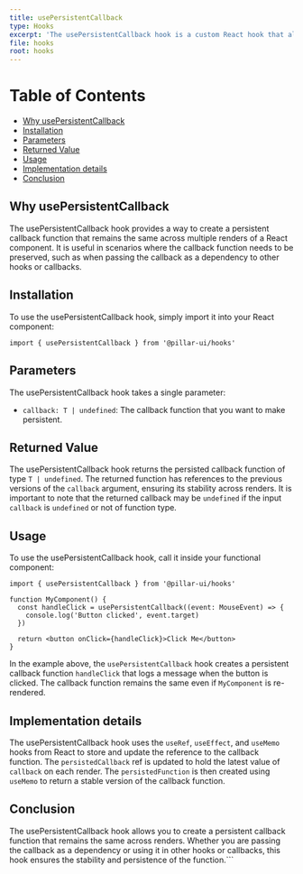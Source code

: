 ```yaml
---
title: usePersistentCallback
type: Hooks
excerpt: 'The usePersistentCallback hook is a custom React hook that allows you to create a persistent callback function that is preserved across renders.'
file: hooks
root: hooks
---
```


# Table of Contents

- [Why usePersistentCallback](#why-usepersistentcallback)
- [Installation](#installation)
- [Parameters](#parameters)
- [Returned Value](#returned-value)
- [Usage](#usage)
- [Implementation details](#implementation-details)
- [Conclusion](#conclusion)

## Why usePersistentCallback

The usePersistentCallback hook provides a way to create a persistent callback function that remains the same across multiple renders of a React component. It is useful in scenarios where the callback function needs to be preserved, such as when passing the callback as a dependency to other hooks or callbacks.

## Installation

To use the usePersistentCallback hook, simply import it into your React component:

```tsx
import { usePersistentCallback } from '@pillar-ui/hooks'
```

## Parameters

The usePersistentCallback hook takes a single parameter:

- `callback: T | undefined`: The callback function that you want to make persistent.

## Returned Value

The usePersistentCallback hook returns the persisted callback function of type `T | undefined`. The returned function has references to the previous versions of the `callback` argument, ensuring its stability across renders. It is important to note that the returned callback may be `undefined` if the input `callback` is `undefined` or not of function type.

## Usage

To use the usePersistentCallback hook, call it inside your functional component:

```tsx
import { usePersistentCallback } from '@pillar-ui/hooks'

function MyComponent() {
  const handleClick = usePersistentCallback((event: MouseEvent) => {
    console.log('Button clicked', event.target)
  })

  return <button onClick={handleClick}>Click Me</button>
}
```

In the example above, the `usePersistentCallback` hook creates a persistent callback function `handleClick` that logs a message when the button is clicked. The callback function remains the same even if `MyComponent` is re-rendered.

## Implementation details

The usePersistentCallback hook uses the `useRef`, `useEffect`, and `useMemo` hooks from React to store and update the reference to the callback function. The `persistedCallback` ref is updated to hold the latest value of `callback` on each render. The `persistedFunction` is then created using `useMemo` to return a stable version of the callback function.

## Conclusion

The usePersistentCallback hook allows you to create a persistent callback function that remains the same across renders. Whether you are passing the callback as a dependency or using it in other hooks or callbacks, this hook ensures the stability and persistence of the function.```
